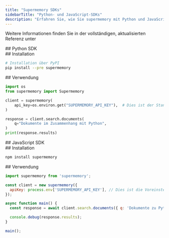 ```yaml
---
title: "Supermemory SDKs"
sidebarTitle: "Python- und JavaScript-SDKs"
description: "Erfahren Sie, wie Sie supermemory mit Python und JavaScript nutzen"
---
```


Weitere Informationen finden Sie in der vollständigen, aktualisierten Referenz unter

<Columns cols={2}>
  <Card title="Python SDK" icon="python" href="https://pypi.org/project/supermemory/">
  </Card>

  <Card title="JavaScript SDK" icon="js" href="https://www.npmjs.com/package/supermemory">
  </Card>
</Columns>

<div id="python-sdk">
  ## Python SDK
</div>

<div id="installation">
  ## Installation
</div>

```sh
# Installation über PyPI
pip install --pre supermemory
```


<div id="usage">
  ## Verwendung
</div>

```python
import os
from supermemory import Supermemory

client = supermemory(
    api_key=os.environ.get("SUPERMEMORY_API_KEY"),  # Dies ist der Standard und kann weggelassen werden
)

response = client.search.documents(
    q="Dokumente im Zusammenhang mit Python",
)
print(response.results)
```


<div id="javascript-sdk">
  ## JavaScript SDK
</div>

<div id="installation">
  ## Installation
</div>

```sh
npm install supermemory
```


<div id="usage">
  ## Verwendung
</div>

```js
import supermemory from 'supermemory';

const client = new supermemory({
  apiKey: process.env['SUPERMEMORY_API_KEY'], // Dies ist die Voreinstellung und kann weggelassen werden
});

async function main() {
  const response = await client.search.documents({ q: 'Dokumente zu Python' });

  console.debug(response.results);
}

main();
```
